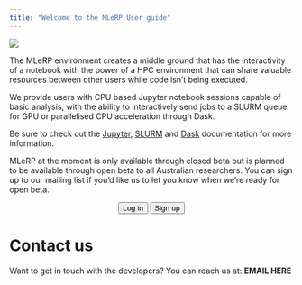 ```yaml
---
title: "Welcome to the MLeRP User guide"
---
```


![](./images/cluster-cat.png)

The MLeRP environment creates a middle ground that has the interactivity of a notebook with the power of a HPC environment that can share valuable resources between other users while code isn’t being executed.

We provide users with CPU based Jupyter notebook sessions capable of basic analysis, with the ability to interactively send jobs to a SLURM queue for GPU or parallelised CPU acceleration through Dask.

Be sure to check out the [Jupyter](https://docs.jupyter.org/en/latest/), [SLURM](https://slurm.schedmd.com/documentation.html) and [Dask](https://www.dask.org/) documentation for more information.

MLeRP at the moment is only available through closed beta but is planned to be available through open beta to all Australian researchers. You can sign up to our mailing list if you'd like us to let you know when we're ready for open beta.

<p style="text-align: center;">
    <button type="button" class="btn btn-primary btn-lg" onclick="window.location.href='https://mlerp.cloud.edu.au/launch';">Log in</button>
    <button type="button" class="btn btn-primary btn-lg" onclick="window.location.href='https://forms.gle/p9HWS79yxDouP6Tu8';">Sign up</button>
</p>

<!-- MLeRP is available through open beta to all Australian researchers. You can [sign up]() to be a part of our open beta to gain access to the MLeRP platform. -->

# Contact us
Want to get in touch with the developers? You can reach us at: **EMAIL HERE**